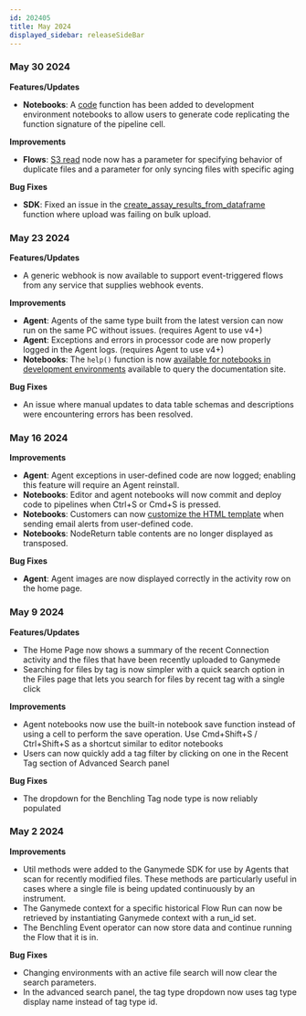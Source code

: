 ```yaml
---
id: 202405
title: May 2024
displayed_sidebar: releaseSideBar
---
```


### May 30 2024

**Features/Updates**
- **Notebooks**: A [code](../sdk/AI.mdx#code-generation) function has been added to development environment notebooks to allow users to generate code replicating the function signature of the pipeline cell.

**Improvements**
- **Flows**: [S3 read](../nodes/App/S3_Read.md) node now has a parameter for specifying behavior of duplicate files and a parameter for only syncing files with specific aging

**Bug Fixes**
- **SDK**: Fixed an issue in the [create_assay_results_from_dataframe](../sdk/markdowns/benchling.benchling#function-benchlingcreate_assay_results_from_dataframe) function where upload was failing on bulk upload.


### May 23 2024

**Features/Updates**
- A generic webhook is now available to support event-triggered flows from any service that supplies webhook events.

**Improvements**
- **Agent**: Agents of the same type built from the latest version can now run on the same PC without issues. (requires Agent to use v4+)
- **Agent**: Exceptions and errors in processor code are now properly logged in the Agent logs. (requires Agent to use v4+)
- **Notebooks**: The `help()` function is now [available for notebooks in development environments](../sdk/AI#search-documentation) available to query the documentation site.

**Bug Fixes**
- An issue where manual updates to data table schemas and descriptions were encountering errors has been resolved.

### May 16 2024

**Improvements**
- **Agent**: Agent exceptions in user-defined code are now logged; enabling this feature will require an Agent reinstall.
- **Notebooks**: Editor and agent notebooks will now commit and deploy code to pipelines when Ctrl+S or Cmd+S is pressed.
- **Notebooks**: Customers can now [customize the HTML template](../sdk/GanymedeClass#sending-emails-from-execute-function) when sending email alerts from user-defined code.
- **Notebooks**: NodeReturn table contents are no longer displayed as transposed.

**Bug Fixes**
- **Agent**: Agent images are now displayed correctly in the activity row on the home page.

### May 9 2024
**Features/Updates**
- The Home Page now shows a summary of the recent Connection activity and the files that have been recently uploaded to Ganymede
- Searching for files by tag is now simpler with a quick search option in the Files page that lets you search for files by recent tag with a single click

**Improvements**
- Agent notebooks now use the built-in notebook save function instead of using a cell to perform the save operation. Use Cmd+Shift+S / Ctrl+Shift+S as a shortcut similar to editor notebooks
- Users can now quickly add a tag filter by clicking on one in the Recent Tag section of Advanced Search panel 

**Bug Fixes**
- The dropdown for the Benchling Tag node type is now reliably populated

### May 2 2024
**Improvements**
- Util methods were added to the Ganymede SDK for use by Agents that scan for recently modified files. These methods are particularly useful in cases where a single file is being updated continuously by an instrument.
- The Ganymede context for a specific historical Flow Run can now be retrieved by instantiating Ganymede context with a run_id set.
- The Benchling Event operator can now store data and continue running the Flow that it is in.

**Bug Fixes**
- Changing environments with an active file search will now clear the search parameters.
- In the advanced search panel, the tag type dropdown now uses tag type display name instead of tag type id.